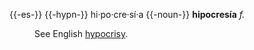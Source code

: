 {{-es-}}
{{-hypn-}}
hi&middot;po&middot;cre&middot;sí&middot;a
{{-noun-}}
'''hipocresía''' ''f.''
:See English [[hypocrisy#English|hypocrisy]].